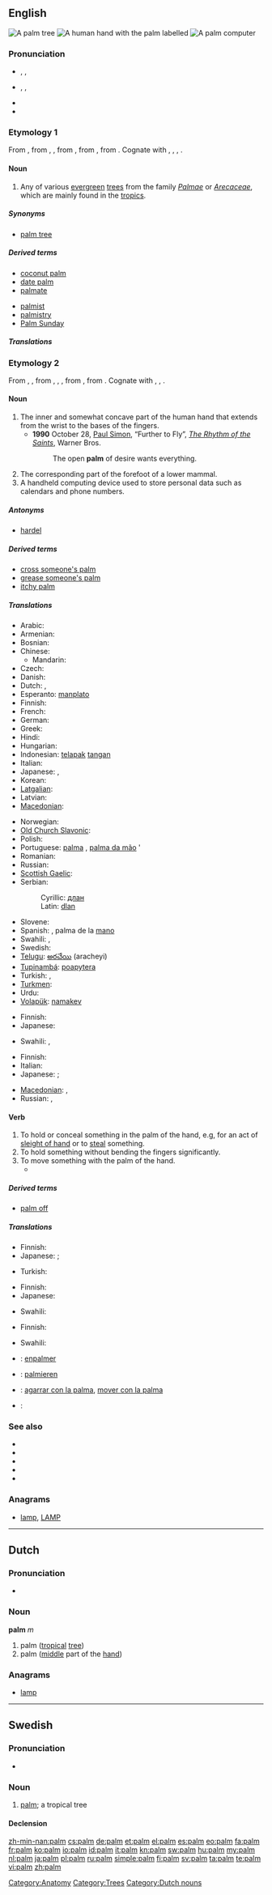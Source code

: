 {{wikipedia}}
{{also|Palm}}
==English==
[[Image:1859-Martinique.web.jpg|thumb|A '''palm''' tree]]
[[Image:Hand parts.jpg|thumb|A human hand with the '''palm''' labelled]]
[[Image:VPAcompact.jpg|thumb|A '''palm''' computer]]

===Pronunciation===
* {{a|UK}} {{enPR|päm}}, {{IPA|/pɑːm/}}, {{SAMPA|/pA:m/}}
* {{a|US}} {{enPR|päm|pälm}}, {{IPA|/pɑm/|/pɑlm/}}, {{SAMPA|/pAm/|/pAlm/}}
* {{audio|En-us-palm.ogg|Audio (US)}}
* {{rhymes|ɑːm}}

===Etymology 1===
From {{etyl|enm}} {{term|palme|lang=enm}}, from {{etyl|ang}} {{term|palm|lang=ang}}, {{term|palma||palm-tree, palm-branch|lang=ang}}, from {{proto|Germanic|palmaz||palmô|palm-tree|lang=en}}, from {{etyl|la}} {{term|palma||palm-tree, palm-branch, palm of the hand|lang=la}}, from {{proto|Indo-European|palam-||plām-|palm of the hand|lang=en}}. Cognate with {{etyl|nl|-}} {{term|palm|lang=nl}}, {{etyl|de|-}} {{term|Palme|lang=de}}, {{etyl|da|-}} {{term|palme|lang=da}}, {{etyl|is|-}} {{term|pálmr||palm|lang=is}}.

====Noun====
{{en-noun}}

# Any of various [[evergreen]] [[tree]]s from the family ''[[Palmae]]'' or ''[[Arecaceae]]'', which are mainly found in the [[tropics]].

=====Synonyms=====
* {{sense|tropical tree}} [[palm tree]]

=====Derived terms=====
{{rel-top3|Terms derived from the noun "palm"}}
* [[coconut palm]]
* [[date palm]]
* [[palmate]]
{{rel-mid3}}
* [[palmist]]
* [[palmistry]]
* [[Palm Sunday]]
{{rel-bottom}}

=====Translations=====
{{trans-see|palm tree}}

===Etymology 2===
From {{etyl|enm}} {{term|palme|lang=enm}}, {{term|paume|lang=enm}}, from {{etyl|fro}} {{term|palme|lang=fro}}, {{term|paulme|lang=fro}}, {{term|paume||palm of the hand, ball, tennis|lang=fro}}, from {{etyl|la}} {{term|palma||palm of the hand, hand-breadth|lang=la}}, from {{proto|Indo-European|palam-||plām-|palm of the hand|lang=en}}. Cognate with {{etyl|grc|-}} {{term|παλάμη||tr=palámē|palm of the hand|lang=grc}}, {{etyl|ang|-}} {{term|folm||palm of the hand|lang=ang}}, {{etyl|sga|-}} {{term|lám||hand|lang=sga}}.

====Noun====
{{en-noun}}

# The inner and somewhat concave part of the human hand that extends from the wrist to the bases of the fingers.
#* '''1990''' October 28, [[w:Paul Simon|Paul Simon]], “Further to Fly”, ''[[w:The Rhythm of the Saints|The Rhythm of the Saints]]'', Warner Bros.
#*: The open '''palm''' of desire wants everything.
# The corresponding part of the forefoot of a lower mammal.
# A handheld computing device used to store personal data such as calendars and phone numbers.

=====Antonyms=====
* {{sense|hand}} [[hardel]]

=====Derived terms=====
{{rel-top3|Terms derived from the noun "palm"}}
* [[cross someone's palm]]
* [[grease someone's palm]]
* [[itchy palm]]
{{rel-bottom}}

=====Translations=====
{{trans-top|inner, concave part of hand}}
* Arabic: {{t|ar|راحة|f|tr=raaHa}}
* Armenian: {{t+|hy|ափ|tr=ap'}}
* Bosnian: {{t-|bs|dlan|m}}
* Chinese:
** Mandarin: {{t-|cmn|手掌|tr=shǒuzhǎng|sc=Hani}}
* Czech: {{t-|cs|dlaň|f}}
* Danish: {{t|da|håndflade|c}}
* Dutch: {{t+|nl|palm|m}}, {{t+|nl|handpalm|m}}
* Esperanto: [[manplato]]
* Finnish: {{t+|fi|kämmen}}
* French: {{t+|fr|paume|f}}
* German: {{t+|de|Handfläche|f}}
* Greek: {{t+|el|παλάμη|f|tr=palámi}}
* Hindi: {{t-|hi|हथेली|f|tr=hathelī|xs=Hindi}}
* Hungarian: {{t+|hu|tenyér}}
* Indonesian: [[telapak]] [[tangan]]
* Italian: {{t-|it|palmo}}
* Japanese: {{t|ja|手のひら|tr=[[てのひら]], te-no hira}}, {{t+|ja|掌|tr=[[てのひら]], tenohira}}
* Korean: {{t+|ko|손바닥|tr=sonbadak|sc=Hang}}
* [[Latgalian]]: {{tø|ltg|plauksts|m}}
* Latvian: {{t|lv|plauksta|f}}
* [[Macedonian]]: {{t|mk|дланка|f|tr=dlánka}}
{{trans-mid}}
* Norwegian: {{t-|no|håndflate}}
* [[Old Church Slavonic]]: {{tø|cu|длань|f|tr=dlanĭ|sc=Cyrs}}
* Polish: {{t+|pl|dłoń|m}}
* Portuguese: [[palma]] {{f}}, [[palma da mão]] {{f}}'
* Romanian: {{t-|ro|palmă|f}}
* Russian: {{t+|ru|ладонь|f|tr=ladón'}}
* [[Scottish Gaelic]]: {{t-|gd|bas|f|xs=Scottish Gaelic}}
* Serbian:
*: Cyrillic: [[длан]] {{m}}
*: Latin: [[dlan]] {{m}}
* Slovene: {{t+|sl|dlan|f}}
* Spanish: {{t+|es|palma|f}}, palma de la [[mano]] {{f}}
* Swahili: {{t+|sw|kikofi|xs=Swahili}},  {{t+|sw|kiganja|xs=Swahili}}
* Swedish: {{t+|sv|handflata|c}}
* [[Telugu]]: [[అరచేయి]] (aracheyi)
* [[Tupinambá]]: [[poapytera]]
* Turkish: {{t+|tr|aya}},  {{t|tr|avuç içi}}
* [[Turkmen]]: {{t|tk|aýa}}
* Urdu: {{t-|ur|ہتھیلی|f|tr=hatheli|xs=Urdu}}
* [[Volapük]]: [[namakev]]
{{trans-bottom}}

{{trans-top|corresponding part of the forefoot of a lower mammal}}
* Finnish: {{t+|fi|kämmen}}
* Japanese: {{qualifier|cat}} {{t|ja|肉球|tr=[[にくきゅう]], nikukyū}}
{{trans-mid}}
* Swahili: {{t+|sw|kikofi|xs=Swahili}},  {{t+|sw|kiganja|xs=Swahili}}
{{trans-bottom}}

{{trans-top|handheld computing device}}
* Finnish: {{t-|fi|kämmentietokone}}
* Italian: {{t+|it|palmare}}
* Japanese: {{qualifier|general}} {{t+|ja|PDA|tr=ぴー・ディー・えー, pī-dī-ē}}; {{qualifier|formal}} {{t|ja|携帯情報端末|tr=[[けいたいじょうほうたんまつ]], kētai-jōhō-tanmatsu}}
{{trans-mid}}
* [[Macedonian]]: {{t|mk|рачен компјутер|m|tr=ráčen kompjúter}},  {{t|mk|џебен компјутер|m|tr=džében kompjúter}}
* Russian: {{t|ru|карманный персональный компьютер|m}}, {{t+|ru|КПК|m}}
{{trans-bottom}}

====Verb====
{{en-verb}}

# To hold or conceal something in the palm of the hand, e.g, for an act of [[sleight of hand]] or to [[steal]] something.
# To hold something without bending the fingers significantly.
# To move something with the palm of the hand.
#* {{quote-news
|year=2010
|date=December 28
|author=Marc Vesty
|title=Stoke 0 - 2 Fulham
|work=BBC
|url=http://news.bbc.co.uk/sport1/hi/football/eng_prem/9306533.stm
|page=
|passage=The home side's goalkeeper Asmir Begovic managed to '''palm''' the drive on to the post but the sheer pace of the shot forced the ball into the net.}}

=====Derived terms=====
* [[palm off]]

=====Translations=====
{{trans-top|to hold or conceal something in the palm of the hand}}
* Finnish: {{t+|fi|piilottaa}} {{t+|fi|kämmen|alt=kämmeneensä}}
* Japanese: {{t|ja|握る|tr=[[にぎる]], nigiru}}; {{italbrac|sentence}} {{t|ja|手のひらに隠す|tr=[[てのひららにかくす]], te no hira ni kakusu}}
{{trans-mid}}
* Turkish: {{t|tr|avuçlamak}}
{{trans-bottom}}

{{trans-top|to hold something without bending the fingers}}
* Finnish: {{t+|fi|pitää}} {{t+|fi|kämmen|alt=kämmenellä}}
* Japanese: {{italbrac|sentence}} {{t+|ja|持つ|alt=手のひらで持つ|tr=[[てのひららでもつ]], te no hira de motsu}}
{{trans-mid}}
* Swahili: {{t+|sw|kikofi|xs=Swahili}}
{{trans-bottom}}

{{trans-top|to move something with the palm of the hand}}
* Finnish: {{t+|fi|siirtää}} {{t+|fi|kämmen|alt=kämmenellä}}
{{trans-mid}}
* Swahili: {{t+|sw|kikofi|xs=Swahili}}
{{trans-bottom}}

{{checktrans-top}}
* {{ttbc|fr}}: [[enpalmer]]
* {{ttbc|de}}: [[palmieren]]
{{trans-mid}}
* {{ttbc|es}}: [[agarrar con la palma]], [[mover con la palma]]
* {{ttbc|sv}}: {{t-|sv|palmera}}
{{trans-bottom}}

[[Category:Anatomy]]

===See also===
* {{pedialite|dab=Palm}}
* {{commonslite|Category:Arecaceae}}
* {{specieslite|Arecaceae}}
* {{commonslite|hand}}
* {{commonslite|Personal digital assistant}}

===Anagrams===
* [[lamp#English|lamp]], [[LAMP#English|LAMP]]

[[Category:Trees]]

----

==Dutch==

===Pronunciation===
* {{audio|Nl-palm.ogg|audio}}

===Noun===
'''palm''' ''m''

# palm ([[tropical]] [[tree]])
# palm ([[middle]] part of the [[hand]])

===Anagrams===
* [[lamp#Dutch|lamp]]

[[Category:Dutch nouns]]

----

==Swedish==

===Pronunciation===
* {{audio|Sv-palm.ogg|audio}}

===Noun===
{{infl|sv|noun|g=c}}

# [[palm#English|palm]]; a tropical tree

====Declension====
{{sv-noun-reg-er}}

[[zh-min-nan:palm]]
[[cs:palm]]
[[de:palm]]
[[et:palm]]
[[el:palm]]
[[es:palm]]
[[eo:palm]]
[[fa:palm]]
[[fr:palm]]
[[ko:palm]]
[[io:palm]]
[[id:palm]]
[[it:palm]]
[[kn:palm]]
[[sw:palm]]
[[hu:palm]]
[[my:palm]]
[[nl:palm]]
[[ja:palm]]
[[pl:palm]]
[[ru:palm]]
[[simple:palm]]
[[fi:palm]]
[[sv:palm]]
[[ta:palm]]
[[te:palm]]
[[vi:palm]]
[[zh:palm]]